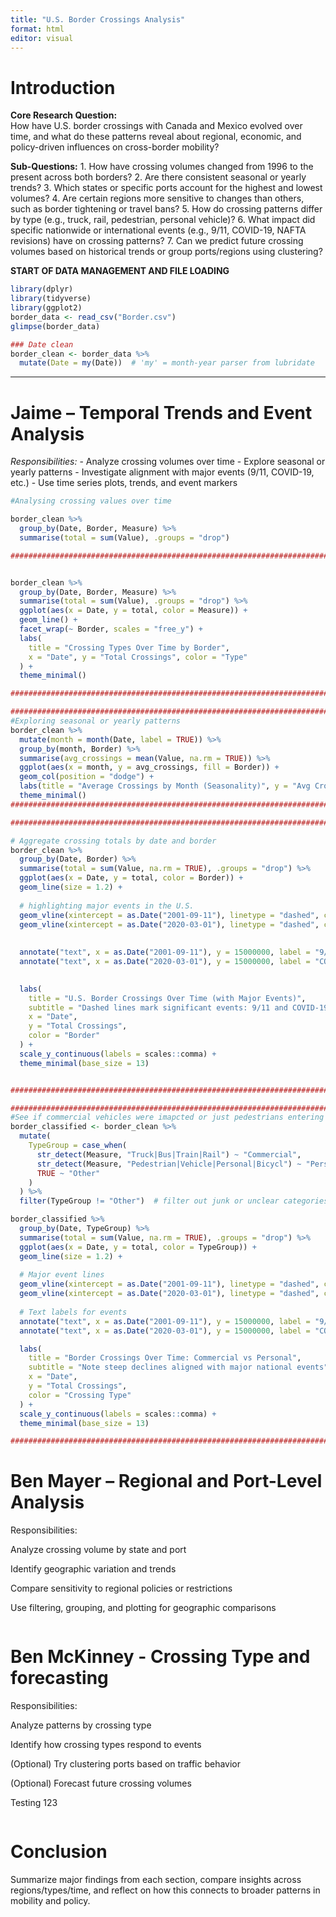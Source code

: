 ```yaml
---
title: "U.S. Border Crossings Analysis"
format: html
editor: visual
---
```


# Introduction

**Core Research Question:**\
How have U.S. border crossings with Canada and Mexico evolved over time, and what do these patterns reveal about regional, economic, and policy-driven influences on cross-border mobility?

**Sub-Questions:** 1. How have crossing volumes changed from 1996 to the present across both borders? 2. Are there consistent seasonal or yearly trends? 3. Which states or specific ports account for the highest and lowest volumes? 4. Are certain regions more sensitive to changes than others, such as border tightening or travel bans? 5. How do crossing patterns differ by type (e.g., truck, rail, pedestrian, personal vehicle)? 6. What impact did specific nationwide or international events (e.g., 9/11, COVID-19, NAFTA revisions) have on crossing patterns? 7. Can we predict future crossing volumes based on historical trends or group ports/regions using clustering?

**START OF DATA MANAGEMENT AND FILE LOADING**

```r
library(dplyr)
library(tidyverse)
library(ggplot2)
border_data <- read_csv("Border.csv")
glimpse(border_data)

### Date clean
border_clean <- border_data %>%
  mutate(Date = my(Date))  # 'my' = month-year parser from lubridate

```

------------------------------------------------------------------------

# Jaime – Temporal Trends and Event Analysis

*Responsibilities:* - Analyze crossing volumes over time - Explore seasonal or yearly patterns - Investigate alignment with major events (9/11, COVID-19, etc.) - Use time series plots, trends, and event markers

```r

#Analysing crossing values over time

border_clean %>%
  group_by(Date, Border, Measure) %>%
  summarise(total = sum(Value), .groups = "drop")

######################################################################################################################


border_clean %>%
  group_by(Date, Border, Measure) %>%
  summarise(total = sum(Value), .groups = "drop") %>%
  ggplot(aes(x = Date, y = total, color = Measure)) +
  geom_line() +
  facet_wrap(~ Border, scales = "free_y") +
  labs(
    title = "Crossing Types Over Time by Border",
    x = "Date", y = "Total Crossings", color = "Type"
  ) +
  theme_minimal()

######################################################################################################################

```
```r
######################################################################################################################
#Exploring seasonal or yearly patterns
border_clean %>%
  mutate(month = month(Date, label = TRUE)) %>%
  group_by(month, Border) %>%
  summarise(avg_crossings = mean(Value, na.rm = TRUE)) %>%
  ggplot(aes(x = month, y = avg_crossings, fill = Border)) +
  geom_col(position = "dodge") +
  labs(title = "Average Crossings by Month (Seasonality)", y = "Avg Crossings") +
  theme_minimal()
######################################################################################################################
```

```r

######################################################################################################################

# Aggregate crossing totals by date and border
border_clean %>%
  group_by(Date, Border) %>%
  summarise(total = sum(Value, na.rm = TRUE), .groups = "drop") %>%
  ggplot(aes(x = Date, y = total, color = Border)) +
  geom_line(size = 1.2) +
  
  # highlighting major events in the U.S.
  geom_vline(xintercept = as.Date("2001-09-11"), linetype = "dashed", color = "red", size = 1) +
  geom_vline(xintercept = as.Date("2020-03-01"), linetype = "dashed", color = "blue", size = 1) +
  
  
  annotate("text", x = as.Date("2001-09-11"), y = 15000000, label = "9/11", color = "red", angle = 90, vjust = -0.4, hjust = 0.5, fontface = "bold") +
  annotate("text", x = as.Date("2020-03-01"), y = 15000000, label = "COVID-19", color = "blue", angle = 90, vjust = -0.4, hjust = 0.5, fontface = "bold") +
  

  labs(
    title = "U.S. Border Crossings Over Time (with Major Events)",
    subtitle = "Dashed lines mark significant events: 9/11 and COVID-19",
    x = "Date",
    y = "Total Crossings",
    color = "Border"
  ) +
  scale_y_continuous(labels = scales::comma) +
  theme_minimal(base_size = 13)


######################################################################################################################
```

```r

######################################################################################################################
#See if commercial vehicles were imapcted or just pedestrians entering the U.S.
border_classified <- border_clean %>%
  mutate(
    TypeGroup = case_when(
      str_detect(Measure, "Truck|Bus|Train|Rail") ~ "Commercial",
      str_detect(Measure, "Pedestrian|Vehicle|Personal|Bicycl") ~ "Personal",
      TRUE ~ "Other"
    )
  ) %>%
  filter(TypeGroup != "Other")  # filter out junk or unclear categories

border_classified %>%
  group_by(Date, TypeGroup) %>%
  summarise(total = sum(Value, na.rm = TRUE), .groups = "drop") %>%
  ggplot(aes(x = Date, y = total, color = TypeGroup)) +
  geom_line(size = 1.2) +
  
  # Major event lines
  geom_vline(xintercept = as.Date("2001-09-11"), linetype = "dashed", color = "red", size = 1) +
  geom_vline(xintercept = as.Date("2020-03-01"), linetype = "dashed", color = "blue", size = 1) +
  
  # Text labels for events
  annotate("text", x = as.Date("2001-09-11"), y = 15000000, label = "9/11", color = "red", angle = 90, vjust = -0.4, hjust = 0.5, fontface = "bold") +
  annotate("text", x = as.Date("2020-03-01"), y = 15000000, label = "COVID-19", color = "blue", angle = 90, vjust = -0.4, hjust = 0.5, fontface = "bold") +

  labs(
    title = "Border Crossings Over Time: Commercial vs Personal",
    subtitle = "Note steep declines aligned with major national events",
    x = "Date",
    y = "Total Crossings",
    color = "Crossing Type"
  ) +
  scale_y_continuous(labels = scales::comma) +
  theme_minimal(base_size = 13)

######################################################################################################################
```



# Ben Mayer – Regional and Port-Level Analysis

Responsibilities:

Analyze crossing volume by state and port

Identify geographic variation and trends

Compare sensitivity to regional policies or restrictions

Use filtering, grouping, and plotting for geographic comparisons

```r

```

# Ben McKinney - Crossing Type and forecasting

Responsibilities:

Analyze patterns by crossing type

Identify how crossing types respond to events

(Optional) Try clustering ports based on traffic behavior

(Optional) Forecast future crossing volumes

Testing 123

```r

```

# Conclusion

Summarize major findings from each section, compare insights across regions/types/time, and reflect on how this connects to broader patterns in mobility and policy.
